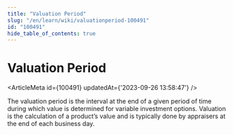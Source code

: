 ```yaml
---
title: "Valuation Period"
slug: "/en/learn/wiki/valuationperiod-100491"
id: "100491"
hide_table_of_contents: true
---
```



# Valuation Period

<ArticleMeta id={100491} updatedAt={'2023-09-26 13:58:47'} />
<div className='border-solid border-b border-t-0 my-4 border-[var(--ifm-color-gray-300)]' />

The valuation period is the interval at the end of a given period of time during which value is determined for variable investment options. Valuation is the calculation of a product’s value and is typically done by appraisers at the end of each business day.
